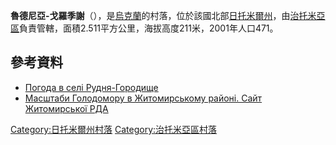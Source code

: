 {{coord|50|5|42|N|28|28|5|E|scale:30000|display=title}}

'''魯德尼亞-戈羅季謝'''（{{lang-uk|Рудня-Городище}}），是[[烏克蘭|烏克蘭]]的村落，位於該國北部[[日托米爾州|日托米爾州]]，由[[治托米亞區|治托米亞區]]負責管轄，面積2.511平方公里，海拔高度211米，2001年人口471。

==參考資料== 
* [http://weather.in.ua/ua/zhitomirskaja/22940 Погода в селі Рудня-Городище] {{Wayback|url=http://weather.in.ua/ua/zhitomirskaja/22940 |date=20111219144408 }}
* [https://web.archive.org/web/20110915195159/http://www.zhytomyr-rda.gov.ua/Rozdil_3/Golodomor_1932_1933_rokiv/Golodomor_u_regioni/Masshtabi_Golodomoru_u_regioni__CHorni_doshki__Postrazhdali_sela_ Масштаби Голодомору в Житомирському районі. Сайт Житомирської РДА]

{{DEFAULTSORT:Рудня-Городище}}
[[Category:日托米爾州村落|Category:日托米爾州村落]]
[[Category:治托米亞區村落|Category:治托米亞區村落]]


{{Zhytomyr-geo-stub}}